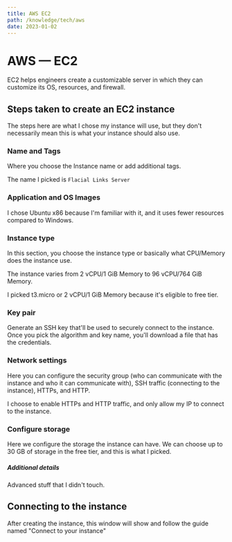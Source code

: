 ```yaml
---
title: AWS EC2
path: /knowledge/tech/aws
date: 2023-01-02
---
```



<Layout title={props.pageContext.frontmatter.title} location={props.path}>
<MarkdownWrapper>

# AWS — EC2

EC2 helps engineers create a customizable server in which they can customize its OS, resources, and firewall.

## Steps taken to create an EC2 instance

The steps here are what I chose my instance will use, but they don't necessarily mean this is what your instance should also use.

### Name and Tags

Where you choose the Instance name or add additional tags.

The name I picked is `Flacial Links Server`

### Application and OS Images

I chose Ubuntu x86 because I'm familiar with it, and it uses fewer resources compared to Windows.

### Instance type

In this section, you choose the instance type or basically what CPU/Memory does the instance use.

The instance varies from 2 vCPU/1 GiB Memory to 96 vCPU/764 GiB Memory.

I picked t3.micro or 2 vCPU/1 GiB Memory because it's eligible to free tier.

### Key pair

Generate an SSH key that'll be used to securely connect to the instance. Once you pick the algorithm and key name, you'll download a file that has the credentials.

### Network settings

Here you can configure the security group (who can communicate with the instance and who it can communicate with), SSH traffic (connecting to the instance), HTTPs, and HTTP.

I choose to enable HTTPs and HTTP traffic, and only allow my IP to connect to the instance.

### Configure storage

Here we configure the storage the instance can have. We can choose up to 30 GB of storage in the free tier, and this is what I picked.

##### Additional details

Advanced stuff that I didn't touch.

## Connecting to the instance

After creating the instance, this window will show and follow the guide named "Connect to your instance"

</MarkdownWrapper>
</Layout>
